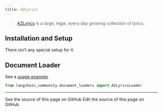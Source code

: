 ```yaml
---
title: AZLyrics
---
```


>[AZLyrics](https://www.azlyrics.com/) is a large, legal, every day growing collection of lyrics.

## Installation and Setup

There isn't any special setup for it.


## Document Loader

See a [usage example](/oss/python/integrations/document_loaders/azlyrics).

```python
from langchain_community.document_loaders import AZLyricsLoader
```

---

<CardGroup cols={2}>
  <Card title="View Source" icon="eye" href="https://github.com/langchain-ai/docs/blob/main/src/oss/python/integrations/providers/azlyrics.mdx">
    See the source of this page on GitHub
  </Card>
  <Card title="Edit Source" icon="pen-to-square" href="https://github.com/langchain-ai/docs/edit/main/src/oss/python/integrations/providers/azlyrics.mdx">
    Edit the source of this page on GitHub
  </Card>
</CardGroup>
